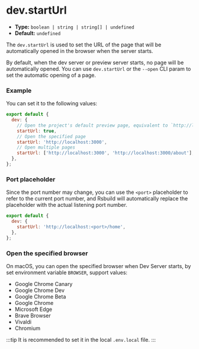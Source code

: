 # dev.startUrl

- **Type:** `boolean | string | string[] | undefined`
- **Default:** `undefined`

The `dev.startUrl` is used to set the URL of the page that will be automatically opened in the browser when the server starts.

By default, when the dev server or preview server starts, no page will be automatically opened. You can use `dev.startUrl` or the `--open` CLI param to set the automatic opening of a page.

### Example

You can set it to the following values:

```js
export default {
  dev: {
    // Open the project's default preview page, equivalent to `http://localhost:<port>`
    startUrl: true,
    // Open the specified page
    startUrl: 'http://localhost:3000',
    // Open multiple pages
    startUrl: ['http://localhost:3000', 'http://localhost:3000/about'],
  },
};
```

### Port placeholder

Since the port number may change, you can use the `<port>` placeholder to refer to the current port number, and Rsbuild will automatically replace the placeholder with the actual listening port number.

```js
export default {
  dev: {
    startUrl: 'http://localhost:<port>/home',
  },
};
```

### Open the specified browser

On macOS, you can open the specified browser when Dev Server starts, by set environment variable `BROWSER`, support values:

- Google Chrome Canary
- Google Chrome Dev
- Google Chrome Beta
- Google Chrome
- Microsoft Edge
- Brave Browser
- Vivaldi
- Chromium

:::tip
It is recommended to set it in the local `.env.local` file.
:::
